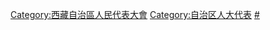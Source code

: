 [[Category:西藏自治區人民代表大會|Category:西藏自治區人民代表大會]]
[[Category:自治区人大代表|Category:自治区人大代表]]
[[Category:西藏自治区各级人大代表|#]]
